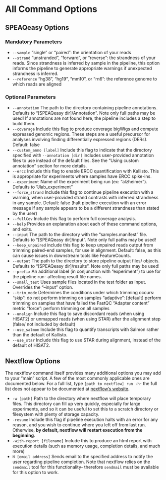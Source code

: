 # All Command Options {#command-opts}

## SPEAQeasy Options

### Mandatory Parameters

* `--sample`        "single" or "paired": the orientation of your reads
* `--strand`        "unstranded", "forward", or "reverse": the strandness of your reads. Since strandness is inferred by sample in the pipeline, this option informs the pipeline to generate appropriate warnings if unexpected strandness is inferred.
* `--reference`        "hg38", "hg19", "mm10", or "rn6": the reference genome to which reads are aligned

### Optional Parameters

* `--annotation`    The path to the directory containing pipeline annotations. Defaults to "[SPEAQeasy dir]/Annotation". Note only full paths may be used! If annotations are not found here, the pipeline includes a step to build them.
* `--coverage` Include this flag to produce coverage bigWigs and compute expressed genomic regions. These steps are a useful precursor for analyses involving finding differentially expressed regions (DERs). Default: false
* `--custom_anno [label]` Include this flag to indicate that the directory specified with `--annotation [dir]` includes user-provided annotation files to use instead of the default files. See the "Using custom annotation" section for more details.
* `--ercc`            Include this flag to enable ERCC quantification with Kallisto. This is appropriate for experiments where samples have ERCC spike-ins.
* `--experiment`    Name of the experiment being run (ex: "alzheimer"). Defaults to "Jlab_experiment"
* `--force_strand` Include this flag to continue pipeline execution with a warning, when user-provided strand contrasts with inferred strandness in any sample. Default: false (halt pipeline execution with an error message if any sample appears to be a different strandness than stated by the user)
* `--fullCov`        Include this flag to perform full coverage analysis.
* `--help`  Provides an explanation about each of these command options, and exits.
* `--input`        The path to the directory with the "samples.manifest" file. Defaults to "[SPEAQeasy dir]/input". Note only full paths may be used!
* `--keep_unpaired` include this flag to keep unpaired reads output from trimming paired-end samples, for use in alignment. Default: false, as this can cause issues in downstream tools like FeatureCounts.
* `--output`  The path to the directory to store pipeline output files/ objects. Defaults to "[SPEAQeasy dir]/results". Note only full paths may be used!
* `--prefix`    An additional label (in conjunction with "experiment") to use for the pipeline run- affecting result file names.
* `--small_test`    Uses sample files located in the test folder as input. Overrides the "--input" option.
* `--trim_mode`  Determines the conditions under which trimming occurs:
                    "skip": do not perform trimming on samples
                    "adaptive": [default] perform trimming on samples that have failed the FastQC "Adapter content" metric
                    "force": perform trimming on all samples
* `--unalign`        Include this flag to save discordant reads (when using HISAT2) or unmapped reads (when using STAR) after the alignment step (false/ not included by default)
* `--use_salmon`  Include this flag to quantify transcripts with Salmon rather than the default of Kallisto.
* `--use_star` Include this flag to use STAR during alignment, instead of the default of HISAT2.

## Nextflow Options {#next-opts}

The nextflow command itself provides many additional options you may add to your "main" script. A few of the most commonly applicable ones are documented below. For a full list, type `[path to nextflow] run -h`- the full list does not appear to be documented at [nextflow's website](https://www.nextflow.io/).

* `-w [path]` Path to the directory where nextflow will place temporary files. This directory can fill up very quickly, especially for large experiments, and so it can be useful to set this to a scratch directory or filesystem with plenty of storage capacity.
* `-resume` Include this flag if pipeline execution halts with an error for any reason, and you wish to continue where you left off from last run. Otherwise, **by default, nextflow will restart execution from the beginning**.
* `-with-report [filename]` Include this to produce an html report with execution details (such as memory usage, completion details, and much more)
* `N [email address]` Sends email to the specified address to notify the user regarding pipeline completion. Note that nextflow relies on the `sendmail` tool for this functionality- therefore `sendmail` must be available for this option to work.
